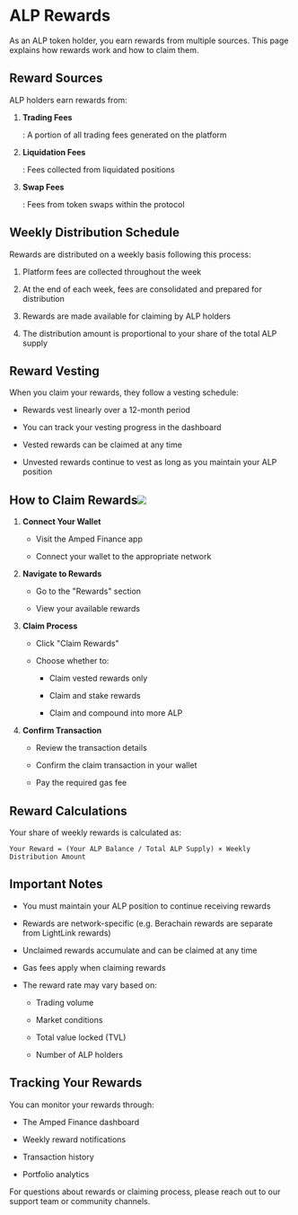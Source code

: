 # ALP Rewards

As an ALP token holder, you earn rewards from multiple sources. This page explains how rewards work and how to claim them.

## Reward Sources

ALP holders earn rewards from:

1. **Trading Fees**

   : A portion of all trading fees generated on the platform

2. **Liquidation Fees**

   : Fees collected from liquidated positions

3. **Swap Fees**

   : Fees from token swaps within the protocol

## Weekly Distribution Schedule

Rewards are distributed on a weekly basis following this process:

1. Platform fees are collected throughout the week

2. At the end of each week, fees are consolidated and prepared for distribution

3. Rewards are made available for claiming by ALP holders

4. The distribution amount is proportional to your share of the total ALP supply

## Reward Vesting

When you claim your rewards, they follow a vesting schedule:

* Rewards vest linearly over a 12-month period

* You can track your vesting progress in the dashboard

* Vested rewards can be claimed at any time

* Unvested rewards continue to vest as long as you maintain your ALP position

## How to Claim Rewards![](/rewards-claim.png)

1. **Connect Your Wallet**

   * Visit the Amped Finance app

   * Connect your wallet to the appropriate network

2. **Navigate to Rewards**

   * Go to the "Rewards" section

   * View your available rewards

3. **Claim Process**

   * Click "Claim Rewards"

   * Choose whether to:

     * Claim vested rewards only

     * Claim and stake rewards

     * Claim and compound into more ALP

4. **Confirm Transaction**

   * Review the transaction details

   * Confirm the claim transaction in your wallet

   * Pay the required gas fee

## Reward Calculations

Your share of weekly rewards is calculated as:

```
Your Reward = (Your ALP Balance / Total ALP Supply) × Weekly Distribution Amount
```

## Important Notes

* You must maintain your ALP position to continue receiving rewards

* Rewards are network-specific (e.g. Berachain rewards are separate from LightLink rewards)

* Unclaimed rewards accumulate and can be claimed at any time

* Gas fees apply when claiming rewards

* The reward rate may vary based on:

  * Trading volume

  * Market conditions

  * Total value locked (TVL)

  * Number of ALP holders

## Tracking Your Rewards

You can monitor your rewards through:

* The Amped Finance dashboard

* Weekly reward notifications

* Transaction history

* Portfolio analytics

For questions about rewards or claiming process, please reach out to our support team or community channels.